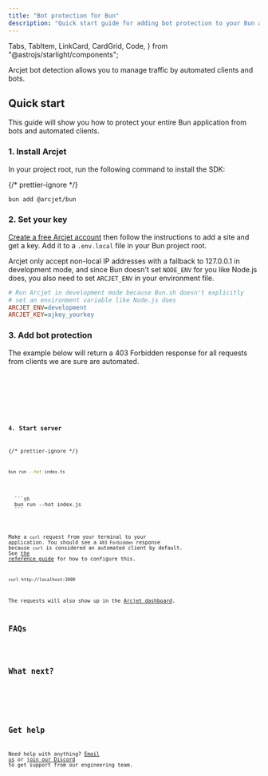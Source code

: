 ```yaml
---
title: "Bot protection for Bun"
description: "Quick start guide for adding bot protection to your Bun app."
---
```


  Tabs,
  TabItem,
  LinkCard,
  CardGrid,
  Code,
} from "@astrojs/starlight/components";

Arcjet bot detection allows you to manage traffic by automated clients and bots.

<WhatIsArcjet />

## Quick start

This guide will show you how to protect your entire Bun application from
bots and automated clients.

### 1. Install Arcjet

In your project root, run the following command to install the SDK:

{/* prettier-ignore */}
```sh
bun add @arcjet/bun
```

### 2. Set your key

[Create a free Arcjet account](https://app.arcjet.com) then follow the
instructions to add a site and get a key. Add it to a `.env.local` file in your
Bun project root.

Arcjet only accept non-local IP addresses with a fallback to 127.0.0.1 in development mode, and since Bun
doesn't set `NODE_ENV` for you like Node.js does, you also need to set
`ARCJET_ENV` in your environment file.

```ini title=".env.local"
# Run Arcjet in development mode because Bun.sh doesn't explicitly
# set an environment variable like Node.js does
ARCJET_ENV=development
ARCJET_KEY=ajkey_yourkey
```

### 3. Add bot protection

The example below will return a 403 Forbidden response for all requests from
clients we are sure are automated.

<Tabs>
  <TabItem label="TS">
    <Code code={Step3TS} lang="ts" />
  </TabItem>
  <TabItem label="JS">
    <Code code={Step3JS} lang="js" />
  </TabItem>
</Tabs>

### 4. Start server

{/* prettier-ignore */}
<Tabs>
  <TabItem label="TS">
  ```sh 
  bun run --hot index.ts
  ```
  </TabItem>
  <TabItem label="JS">
  ```sh 
  bun run --hot index.js
  ```
  </TabItem>
</Tabs>

Make a `curl` request from your terminal to your application. You should see a
`403 Forbidden` response because `curl` is considered an automated client by
default. See [the reference
guide](/bot-protection/reference/bun#removing-bot-detection-rules) for how to
configure this.

```shell
curl http://localhost:3000
```

The requests will also show up in the [Arcjet
dashboard](https://app.arcjet.com).

## FAQs

<FAQs />

## What next?

<CardGrid>
  <LinkCard
    title="Bot protection reference"
    href="/bot-protection/reference/bun"
    description="Full details about bot protection."
  />
  <LinkCard
    title="Testing"
    href="/testing"
    description="Write tests for your rules."
  />
</CardGrid>

## Get help

Need help with anything? [Email us](mailto:support@arcjet.com) or [join our
Discord](https://discord.gg/TPra6jqZDC) to get support from our
engineering team.

<Comments />

